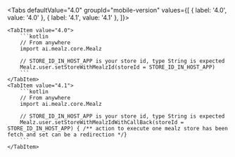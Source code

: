 
<Tabs
    defaultValue="4.0"
    groupId="mobile-version"
    values={[
        { label: '4.0', value: '4.0' },
        { label: '4.1', value: '4.1' },
    ]}>

    <TabItem value="4.0">
        ```kotlin
        // From anywhere
        import ai.mealz.core.Mealz

        // STORE_ID_IN_HOST_APP is your store id, type String is expected
        Mealz.user.setStoreWithMealzId(storeId = STORE_ID_IN_HOST_APP)
        ```
    </TabItem>
    <TabItem value="4.1">
        ```kotlin
        // From anywhere
        import ai.mealz.core.Mealz

        // STORE_ID_IN_HOST_APP is your store id, type String is expected
        Mealz.user.setStoreWithMealzIdWithCallBack(storeId = STORE_ID_IN_HOST_APP) { /** action to execute one mealz store has been fetch and set can be a redirection */}
        ```
    </TabItem>
</Tabs>